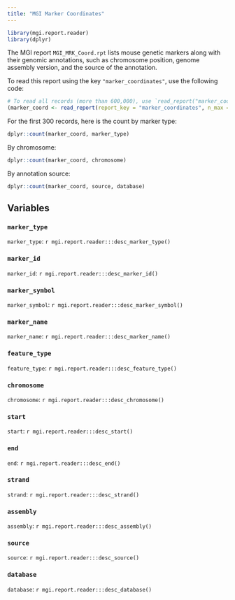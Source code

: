```yaml
---
title: "MGI Marker Coordinates"
---
```


```r
library(mgi.report.reader)
library(dplyr)
```

The MGI report `MGI_MRK_Coord.rpt` lists mouse genetic markers along with their
genomic annotations, such as chromosome position, genome assembly version, and
the source of the annotation.

To read this report using the key `"marker_coordinates"`, use the following code:

```r
# To read all records (more than 600,000), use `read_report("marker_coordinates")`.
(marker_coord <- read_report(report_key = "marker_coordinates", n_max = 300L))
```

For the first 300 records, here is the count by marker type:

```r
dplyr::count(marker_coord, marker_type)
```

By chromosome:

```r
dplyr::count(marker_coord, chromosome)
```

By annotation source:

```r
dplyr::count(marker_coord, source, database)
```

## Variables

### `marker_type`

`marker_type`: `r mgi.report.reader:::desc_marker_type()`

### `marker_id`

`marker_id`: `r mgi.report.reader:::desc_marker_id()`

### `marker_symbol`

`marker_symbol`: `r mgi.report.reader:::desc_marker_symbol()`

### `marker_name`

`marker_name`: `r mgi.report.reader:::desc_marker_name()`

### `feature_type`

`feature_type`: `r mgi.report.reader:::desc_feature_type()`

### `chromosome`

`chromosome`: `r mgi.report.reader:::desc_chromosome()`

### `start`

`start`: `r mgi.report.reader:::desc_start()`

### `end`

`end`: `r mgi.report.reader:::desc_end()`

### `strand`

`strand`: `r mgi.report.reader:::desc_strand()`

### `assembly`

`assembly`: `r mgi.report.reader:::desc_assembly()`

### `source`

`source`: `r mgi.report.reader:::desc_source()`

### `database`

`database`: `r mgi.report.reader:::desc_database()`
